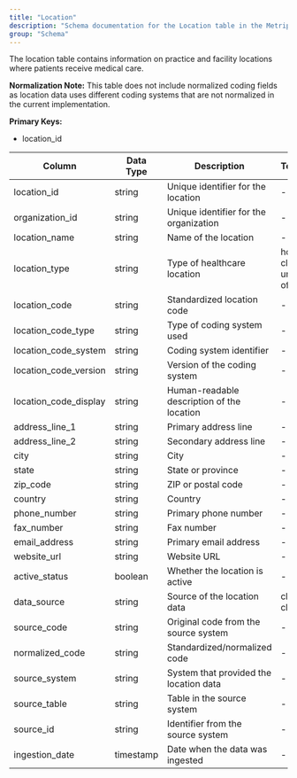 ```yaml
---
title: "Location"
description: "Schema documentation for the Location table in the Metriport data model"
group: "Schema"
---
```


The location table contains information on practice and facility locations where patients receive medical care.

**Normalization Note:**
This table does not include normalized coding fields as location data uses different coding systems that are not normalized in the current implementation.

**Primary Keys:**
* location_id

| Column | Data Type | Description | Terminology |
| ------ | --------- | ----------- | ----------- |
| location_id | string | Unique identifier for the location | - |
| organization_id | string | Unique identifier for the organization | - |
| location_name | string | Name of the location | - |
| location_type | string | Type of healthcare location | hospital, clinic, urgent_care, office |
| location_code | string | Standardized location code | - |
| location_code_type | string | Type of coding system used | - |
| location_code_system | string | Coding system identifier | - |
| location_code_version | string | Version of the coding system | - |
| location_code_display | string | Human-readable description of the location | - |
| address_line_1 | string | Primary address line | - |
| address_line_2 | string | Secondary address line | - |
| city | string | City | - |
| state | string | State or province | - |
| zip_code | string | ZIP or postal code | - |
| country | string | Country | - |
| phone_number | string | Primary phone number | - |
| fax_number | string | Fax number | - |
| email_address | string | Primary email address | - |
| website_url | string | Website URL | - |
| active_status | boolean | Whether the location is active | - |
| data_source | string | Source of the location data | claims, clinical, ehr |
| source_code | string | Original code from the source system | - |
| normalized_code | string | Standardized/normalized code | - |
| source_system | string | System that provided the location data | - |
| source_table | string | Table in the source system | - |
| source_id | string | Identifier from the source system | - |
| ingestion_date | timestamp | Date when the data was ingested | - |